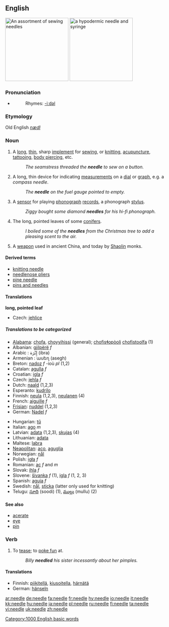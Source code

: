 {{wikipedia}}
==English==
[[Image:Needles_%28for_sewing%29.jpg|thumb|right|200px|An assortment of sewing needles]]
[[Image:Syringe_with_needle_and_needle_cap.jpeg|thumb|right|200px|a hypodermic needle and syringe]]
===Pronunciation===
*{{audio|en-us-needle.ogg|Audio (US)}}
*:Rhymes: [[Rhymes:English:-iːdəl|-iːdəl]]
===Etymology===
Old English ''[[nædl]]''

===Noun===
{{en-noun}}
# A [[long]], [[thin]], sharp [[implement]] for [[sew]]ing, or [[knit]]ting, [[acupuncture]], [[tattoo]]ing, [[body piercing]], etc.
#:''The seamstress threaded the '''needle''' to sew on a button.''
# A long, thin device for indicating [[measurement]]s on a [[dial]] or [[graph]], e.g. a ''compass needle''.
#:''The '''needle''' on the fuel gauge pointed to empty.''
# A [[sensor]] for playing [[phonograph]] [[record]]s, a phonograph [[stylus]].
#:''Ziggy bought some diamond '''needles''' for his hi-fi phonograph.''
# The long, pointed leaves of some [[conifers]].
#:''I boiled some of the '''needles''' from the Christmas tree to add a pleasing scent to the air.''
# A [[weapon]] used in ancient China, and today by [[Shaolin]] monks.


====Derived terms====
*[[knitting needle]]
*[[needlenose pliers]]
*[[pine needle]]
*[[pins and needles]]


====Translations====
'''long, pointed leaf'''
{{top}}
*Czech: [[jehlice]] {{f}}
{{mid}}
{{bottom}}

=====Translations to be categorized=====
{{checktrans}}
{{top}}
*[[Alabama]]: [[chofa]], [[choyyihissi]] (general); [[chofisɬopòoli]] [[chofistoolfa]] (1)
*Albanian: [[gjilpërë]] ''f''
*Arabic : إِبْرَة (ibra)
*Armenian : ասեղ (asegh)
*Breton: [[nadoz]] ''f'' -ioù ''pl'' (1,2)
*Catalan: [[agulla]] ''f''
*Croatian: [[igla]] ''f''
*Czech: [[jehla]] ''f''
*Dutch: [[naald]] (1,2,3)
*Esperanto: [[kudrilo]]
*Finnish: [[neula]] (1,2,3), [[neulanen]] (4)
*French: [[aiguille]] ''f''
*[[Frisian]]: [[nuddel]] (1,2,3)
*German: [[Nadel]] ''f''
{{mid}}
*Hungarian: [[tű]]
*Italian: [[ago]] ''m''
*Latvian: [[adata]] {{f}} (1,2,3), [[skujas]] {{f}} {{p}} (4)
*Lithuanian: [[adata]] {{f}}
*Maltese: [[labra]]
*[[Neapolitan]]: [[aco]], [[aguglia]]
*Norwegian: [[nål]]
*Polish: [[igła]] ''f''
*Romanian: [[ac]] ''f'' and ''m''
*Slovak: [[ihla]] ''f''
*Slovene: [[šivanka]] ''f'' (1), [[igla]] ''f'' (1, 2, 3)
*Spanish: [[aguja]] ''f''
*Swedish: [[nål]], [[sticka]] (latter only used for knitting)
*Telugu: [[సూది]] (soodi) (1), [[ముల్లు]] (mullu) (2)
{{bottom}}

====See also====
*[[acerate]]
*[[eye]]
*[[pin]]

===Verb===
{{en-verb|needl|ing}}
#{{transitive}} To [[tease]]; to [[poke fun]] at.
#:''Billy '''needled''' his sister incessantly about her pimples.''

====Translations====
*Finnish: [[piikitellä]], [[kiusoitella]], [[härnätä]]
*German: [[hänseln]]
[[Category:1000 English basic words]]

[[ar:needle]]
[[de:needle]]
[[fa:needle]]
[[fr:needle]]
[[hy:needle]]
[[io:needle]]
[[it:needle]]
[[kk:needle]]
[[hu:needle]]
[[ja:needle]]
[[pl:needle]]
[[ru:needle]]
[[fi:needle]]
[[ta:needle]]
[[vi:needle]]
[[uk:needle]]
[[zh:needle]]